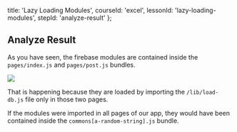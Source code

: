 
  title: 'Lazy Loading Modules',
  courseId: 'excel',
  lessonId: 'lazy-loading-modules',
  stepId: 'analyze-result'
};

## Analyze Result

As you have seen, the firebase modules are contained inside the `pages/index.js` and `pages/post.js` bundles.

![](/static/images/llm-analyzer.png)

That is happening because they are loaded by importing the `/lib/load-db.js` file only in those two pages.

If the modules were imported in all pages of our app, they would have been contained inside the `commons[a-random-string].js` bundle.

